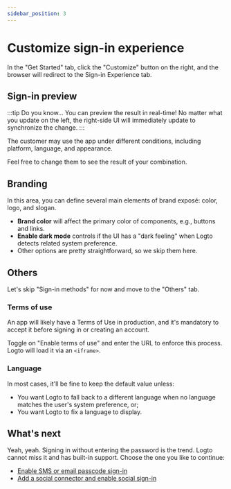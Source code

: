 ```yaml
---
sidebar_position: 3
---
```



# Customize sign-in experience

In the "Get Started" tab, click the "Customize" button on the right, and the browser will redirect to the Sign-in Experience tab.

## Sign-in preview

:::tip Do you know...
You can preview the result in real-time! No matter what you update on the left, the right-side UI will immediately update to synchronize the change.
:::

The customer may use the app under different conditions, including platform, language, and appearance.

Feel free to change them to see the result of your combination.

## Branding

In this area, you can define several main elements of brand exposé: color, logo, and slogan.

- **Brand color** will affect the primary color of components, e.g., buttons and links.
- **Enable dark mode** controls if the UI has a "dark feeling" when Logto detects related system preference.
- Other options are pretty straightforward, so we skip them here.

<DarkModeNote />

## Others

Let's skip "Sign-in methods" for now and move to the "Others" tab.

### Terms of use

An app will likely have a Terms of Use in production, and it's mandatory to accept it before signing in or creating an account.

Toggle on "Enable terms of use" and enter the URL to enforce this process. Logto will load it via an `<iframe>`.

### Language

In most cases, it'll be fine to keep the default value unless:

- You want Logto to fall back to a different language when no language matches the user's system preference, or;
- You want Logto to fix a language to display.

## What's next

Yeah, yeah. Signing in without entering the password is the trend. Logto cannot miss it and has built-in support. Choose the one you like to continue:

- [Enable SMS or email passcode sign-in](./enable-passcode-sign-in.mdx)
- [Add a social connector and enable social sign-in](./enable-social-sign-in.mdx)
